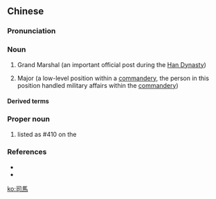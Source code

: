 {{also|司马}}
==Chinese==
{{zh-forms|s=司马}}

===Pronunciation===
{{zh-pron
|m=sīmǎ
|c=si1 maa5
|mn=qz:sir-má/tw,xm,zz:su-má
|cat=n,pn
}}

===Noun===
{{zh-noun}}

# {{lb|zh|archaic}} Grand Marshal (an important official post during the [[w:Han Dynasty|Han Dynasty]])
# {{lb|zh|archaic}} Major (a low-level position within a [[w:commandery|commandery]], the person in this position handled military affairs within the [[w:commandery|commandery]])

====Derived terms====
{{zh-der|大司馬}}

===Proper noun===
{{zh-proper noun}}

# {{surname|lang=zh|dot=,}} listed as #410 on the ''{{w|Baijiaxing}}''

===References===
* {{pedialite|Government of the Han Dynasty#Standing army and army reserves}}
* {{pedialite|Sima (surname)}}

[[ko:司馬]]